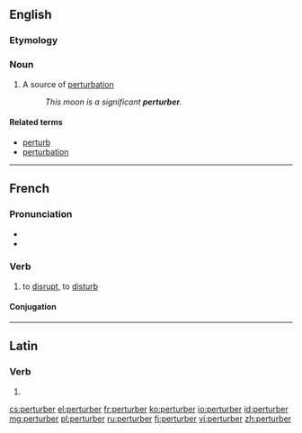 ==English==

===Etymology===

{{suffix|perturb|er}}

===Noun===
{{en-noun}}

# {{context|physics}} A source of [[perturbation]]
#: ''This moon is a significant '''perturber'''.''

====Related terms====
* [[perturb]]
* [[perturbation]]

----

==French==

===Pronunciation===
* {{IPA|/pɛʁ.tyʁ.be/|lang=fr}}
* {{audio|Fr-perturber.ogg|perturber}}

===Verb===
{{fr-verb}}

# {{context|transitive}} to [[disrupt]], to [[disturb]]

====Conjugation====
{{fr-conj-er|perturb|avoir}}

----

==Latin==

===Verb===
{{la-verb-form|perturber}}

# {{conjugation of|perturbo|perturbō|1|s|pres|pass|sub|lang=la}}

[[cs:perturber]]
[[el:perturber]]
[[fr:perturber]]
[[ko:perturber]]
[[io:perturber]]
[[id:perturber]]
[[mg:perturber]]
[[pl:perturber]]
[[ru:perturber]]
[[fi:perturber]]
[[vi:perturber]]
[[zh:perturber]]